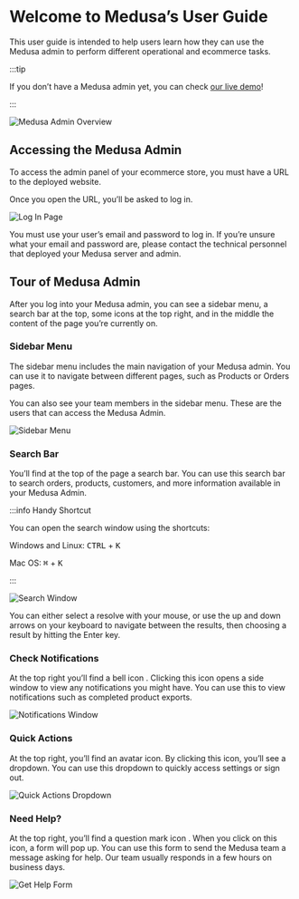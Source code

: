 
# Welcome to Medusa’s User Guide

This user guide is intended to help users learn how they can use the Medusa admin to perform different operational and ecommerce tasks.

:::tip

If you don’t have a Medusa admin yet, you can check [our live demo](https://demo.medusajs.com/)!

:::

![Medusa Admin Overview](https://i.imgur.com/RdrJznk.png)

## Accessing the Medusa Admin

To access the admin panel of your ecommerce store, you must have a URL to the deployed website.

Once you open the URL, you’ll be asked to log in.

![Log In Page](https://i.imgur.com/4U2Saed.png)

You must use your user’s email and password to log in. If you’re unsure what your email and password are, please contact the technical personnel that deployed your Medusa server and admin.

## Tour of Medusa Admin

After you log into your Medusa admin, you can see a sidebar menu, a search bar at the top, some icons at the top right, and in the middle the content of the page you’re currently on.

### Sidebar Menu

The sidebar menu includes the main navigation of your Medusa admin. You can use it to navigate between different pages, such as Products or Orders pages.

You can also see your team members in the sidebar menu. These are the users that can access the Medusa Admin.

![Sidebar Menu](https://i.imgur.com/54y2omy.png)

### Search Bar

You’ll find at the top of the page a search bar. You can use this search bar to search orders, products, customers, and more information available in your Medusa Admin.

:::info Handy Shortcut

You can open the search window using the shortcuts:

Windows and Linux: <kbd>CTRL</kbd> + <kbd>K</kbd>

Mac OS: <kbd>⌘</kbd> + <kbd>K</kbd>

:::

![Search Window](https://i.imgur.com/kIeoiW3.png)

You can either select a resolve with your mouse, or use the up and down arrows on your keyboard to navigate between the results, then choosing a result by hitting the Enter key.

### Check Notifications

At the top right you’ll find a bell icon <UiIcon lightIcon="https://i.imgur.com/u7dU3tC.png" darkIcon="https://i.imgur.com/dlrSybv.png" />. Clicking this icon opens a side window to view any notifications you might have. You can use this to view notifications such as completed product exports.

![Notifications Window](https://i.imgur.com/bmDQ4Cj.png)

### Quick Actions

At the top right, you’ll find an avatar icon. By clicking this icon, you’ll see a dropdown. You can use this dropdown to quickly access settings or sign out.

![Quick Actions Dropdown](https://i.imgur.com/Og7F5oz.png)

### Need Help?

At the top right, you’ll find a question mark icon <UiIcon lightIcon="https://i.imgur.com/3vIBV8P.png" darkIcon="https://i.imgur.com/eNVrxpo.png" />. When you click on this icon, a form will pop up. You can use this form to send the Medusa team a message asking for help. Our team usually responds in a few hours on business days.

![Get Help Form](https://i.imgur.com/8Fpa0gr.png)